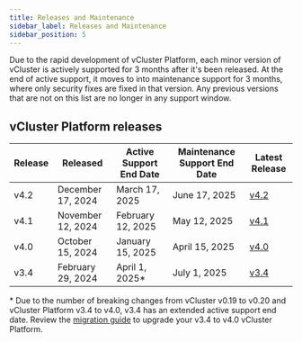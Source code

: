 ```yaml
---
title: Releases and Maintenance
sidebar_label: Releases and Maintenance
sidebar_position: 5
---
```


Due to the rapid development of vCluster Platform, each minor version of vCluster is actively supported for 3 months after it's been released. At the end of
active support, it moves to into maintenance support for 3 months, where only security fixes are fixed in that version. Any previous versions that are not on this list are no longer in any support window. 

## vCluster Platform releases 

| Release | Released | Active Support End Date | Maintenance Support End Date | Latest Release |
|---|---|---|---|---|
| v4.2 | December 17, 2024 | March 17, 2025 | June 17, 2025 | [v4.2](https://github.com/loft-sh/loft-enterprise/releases?q=tag%3Av4.2+prerelease%3Afalse++draft%3Afalse&expanded=true) |
| v4.1 | November 12, 2024 | February 12, 2025 | May 12, 2025 | [v4.1](https://github.com/loft-sh/loft-enterprise/releases?q=tag%3Av4.1+prerelease%3Afalse++draft%3Afalse&expanded=true) |
| v4.0 | October 15, 2024 | January 15, 2025 | April 15, 2025 | [v4.0](https://github.com/loft-sh/loft-enterprise/releases?q=tag%3Av4.0+prerelease%3Afalse++draft%3Afalse&expanded=true) |
| v3.4| February 29, 2024 | April 1, 2025* | July 1, 2025 | [v3.4](https://github.com/loft-sh/loft-enterprise/releases?q=tag%3Av3.4+prerelease%3Afalse++draft%3Afalse&expanded=true) |

\* Due to the number of breaking changes from vCluster v0.19 to v0.20 and vCluster Platform v3.4 to v4.0, v3.4 has an extended active support end date. Review the [migration guide](../reference/migrations/4-0-migration.mdx) to upgrade your v3.4 to v4.0 vCluster Platform. 